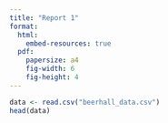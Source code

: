 ```yaml
---
title: "Report 1"
format:
  html:
    embed-resources: true
  pdf:
    papersize: a4
    fig-width: 6
    fig-height: 4
---
```


```r

data <- read.csv("beerhall_data.csv")
head(data)
```
